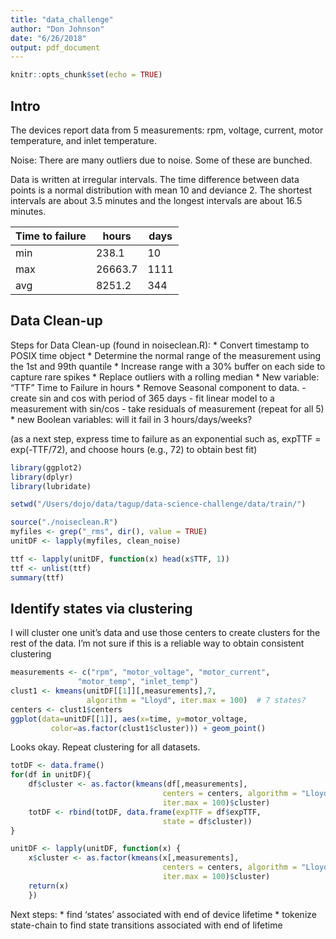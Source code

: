 ```yaml
---
title: "data_challenge"
author: "Don Johnson"
date: "6/26/2018"
output: pdf_document
---
```


```r
knitr::opts_chunk$set(echo = TRUE)

```


## Intro

The devices report data from 5 measurements: rpm, voltage, current, motor temperature, and inlet temperature. 

Noise: There are many outliers due to noise. Some of these are bunched. 

Data is written at irregular intervals. The time difference between data points is a normal distribution with mean 10 and deviance 2. The shortest intervals are about 3.5 minutes and the longest intervals are about 16.5 minutes. 

Time to failure | hours | days 
---- | --- | --- 
min |   238.1 |   10
max | 26663.7 | 1111
avg |  8251.2 |  344


## Data Clean-up

Steps for Data Clean-up (found in noiseclean.R):
* Convert timestamp to POSIX time object
* Determine the normal range of the measurement using the 1st and 99th quantile
* Increase range with a 30% buffer on each side to capture rare spikes
* Replace outliers with a rolling median
* New variable: "TTF" Time to Failure in hours
* Remove Seasonal component to data. 
  - create sin and cos with period of 365 days
  - fit linear model to a measurement with sin/cos
  - take residuals of measurement (repeat for all 5)
* new Boolean variables: will it fail in 3 hours/days/weeks? 

(as a next step, express time to failure as an exponential such as, expTTF = exp(-TTF/72), and choose hours (e.g., 72) to obtain best fit)
  

```r
library(ggplot2)
library(dplyr)
library(lubridate)

setwd("/Users/dojo/data/tagup/data-science-challenge/data/train/")

source("./noiseclean.R")
myfiles <- grep("_rms", dir(), value = TRUE)
unitDF <- lapply(myfiles, clean_noise)

ttf <- lapply(unitDF, function(x) head(x$TTF, 1))
ttf <- unlist(ttf)
summary(ttf)

```

## Identify states via clustering 

I will cluster one unit's data and use those centers to create clusters for the rest of the data. I'm not sure if this is a reliable way to obtain consistent clustering

```r
measurements <- c("rpm", "motor_voltage", "motor_current", 
               "motor_temp", "inlet_temp")
clust1 <- kmeans(unitDF[[1]][,measurements],7, 
                 algorithm = "Lloyd", iter.max = 100)  # 7 states?
centers <- clust1$centers
ggplot(data=unitDF[[1]], aes(x=time, y=motor_voltage, 
         color=as.factor(clust1$cluster))) + geom_point()
```


Looks okay. Repeat clustering for all datasets. 

```r
totDF <- data.frame()
for(df in unitDF){
    df$cluster <- as.factor(kmeans(df[,measurements], 
                                  centers = centers, algorithm = "Lloyd", 
                                  iter.max = 100)$cluster)
    totDF <- rbind(totDF, data.frame(expTTF = df$expTTF, 
                                  state = df$cluster))
}
```

```r
unitDF <- lapply(unitDF, function(x) {
    x$cluster <- as.factor(kmeans(x[,measurements], 
                                  centers = centers, algorithm = "Lloyd", 
                                  iter.max = 100)$cluster)
    return(x)
    })

```


Next steps: 
* find 'states' associated with end of device lifetime
* tokenize state-chain to find state transitions associated with end of lifetime

